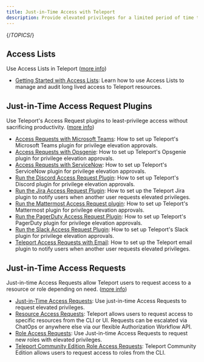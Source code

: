```yaml
---
title: Just-in-Time Access with Teleport
description: Provide elevated privileges for a limited period of time to allow users to access resources without the need for permanent admin roles.
---
```


{/*TOPICS*/}

## Access Lists

Use Access Lists in Teleport ([more info](just-in-time/access-lists.mdx))

- [Getting Started with Access Lists](just-in-time/access-lists/guide.mdx): Learn how to use Access Lists to manage and audit long lived access to Teleport resources.

## Just-in-Time Access Request Plugins

Use Teleport's Access Request plugins to least-privilege access without sacrificing productivity. ([more info](just-in-time/access-request-plugins.mdx))

- [Access Requests with Microsoft Teams](just-in-time/access-request-plugins/ssh-approval-msteams.mdx): How to set up Teleport's Microsoft Teams plugin for privilege elevation approvals.
- [Access Requests with Opsgenie](just-in-time/access-request-plugins/opsgenie.mdx): How to set up Teleport's Opsgenie plugin for privilege elevation approvals.
- [Access Requests with ServiceNow](just-in-time/access-request-plugins/servicenow.mdx): How to set up Teleport's ServiceNow plugin for privilege elevation approvals.
- [Run the Discord Access Request Plugin](just-in-time/access-request-plugins/ssh-approval-discord.mdx): How to set up Teleport's Discord plugin for privilege elevation approvals.
- [Run the Jira Access Request Plugin](just-in-time/access-request-plugins/ssh-approval-jira.mdx): How to set up the Teleport Jira plugin to notify users when another user requests elevated privileges.
- [Run the Mattermost Access Request plugin](just-in-time/access-request-plugins/ssh-approval-mattermost.mdx): How to set up Teleport's Mattermost plugin for privilege elevation approvals.
- [Run the PagerDuty Access Request Plugin](just-in-time/access-request-plugins/ssh-approval-pagerduty.mdx): How to set up Teleport's PagerDuty plugin for privilege elevation approvals.
- [Run the Slack Access Request Plugin](just-in-time/access-request-plugins/ssh-approval-slack.mdx): How to set up Teleport's Slack plugin for privilege elevation approvals.
- [Teleport Access Requests with Email](just-in-time/access-request-plugins/ssh-approval-email.mdx): How to set up the Teleport email plugin to notify users when another user requests elevated privileges.

## Just-in-Time Access Requests

Just-in-time Access Requests allow Teleport users to request access to a resource or role depending on need. ([more info](just-in-time/access-requests.mdx))

- [Just-in-Time Access Requests](just-in-time/access-requests/overview.mdx): Use just-in-time Access Requests to request elevated privileges.
- [Resource Access Requests](just-in-time/access-requests/resource-requests.mdx): Teleport allows users to request access to specific resources from the CLI or UI. Requests can be escalated via ChatOps or anywhere else via our flexible Authorization Workflow API.
- [Role Access Requests](just-in-time/access-requests/role-requests.mdx): Use Just-in-time Access Requests to request new roles with elevated privileges.
- [Teleport Community Edition Role Access Requests](just-in-time/access-requests/oss-role-requests.mdx): Teleport Community Edition allows users to request access to roles from the CLI.
